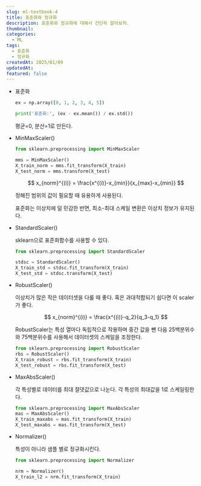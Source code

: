 ```yaml
---
slug: ml-textbook-4
title: 표준화와 정규화
description: 표준화와 정규화에 대해서 간단히 알아보자.
thumbnail: 
categories:
  - ML
tags:
  - 표준화
  - 정규화
createdAt: 2025/01/09
updatedAt: 
featured: false
---
```

- 표준화
    
    ```python
    ex = np.array([0, 1, 2, 3, 4, 5])
    
    print('표준화:', (ex - ex.mean()) / ex.std())
    ```
    
    평균=0, 분산=1로 만든다.
    
- MinMaxScaler()
    
    ```python
    from sklearn.preprocessing import MinMaxScaler
    
    mms = MinMaxScaler()
    X_train_norm = mms.fit_transform(X_train)
    X_test_norm = mms.transform(X_test)
    ```
    
    $$
    x_{norm}^{(i)} = \frac{x^{(i)}-x_{min}}{x_{max}-x_{min}}
    $$
    
    정해진 범위의 값이 필요할 때 유용하게 사용된다.
    
    표준화는 이상치에 덜 민감한 반면,
    최소-최대 스케일 변환은 이상치 정보가 유지된다.
    
- StandardScaler()
    
    sklearn으로 표준화함수를 사용할 수  있다.
    
    ```python
    from sklearn.preprocessing import StandardScaler
    
    stdsc = StandardScaler()
    X_train_std = stdsc.fit_transform(X_train)
    X_test_std = stdsc.transform(X_test)
    ```
    
- RobustScaler()
    
    이상치가 많은 작은 데이터셋을 다룰 때 좋다.
    혹은 과대적합되기 쉽다면 이 scaler가 좋다.
    
    $$
    x_{norm}^{(i)} = \frac{x^{(i)}-q_2}{q_3-q_1}
    $$
    
    RobustScaler는 특성 열마다 독립적으로 작용하며 중간 값을 뺀 다음 25백분위수와 75백분위수를 사용해서 데이터셋의 스케일을 조정한다.
    
    ```python
    from sklearn.preprocessing import RobustScaler
    rbs = RobustScaler()
    X_train_robust = rbs.fit_transform(X_train)
    X_test_robust = rbs.fit_transform(X_test)
    ```
    
- MaxAbsScaler()
    
    각 특성별로 데이터를 최대 절댓값으로 나눈다. 각 특성의 최대값을 1로 스케일링한다.
    
    ```python
    from sklearn.preprocessing import MaxAbsScaler
    mas = MaxAbsScaler()
    X_train_maxabs = mas.fit_transform(X_train)
    X_test_maxabs = mas.fit_transform(X_test)
    ```
    
- Normalizer()
    
    특성이 아니라 샘플 별로 정규화시킨다.
    
    ```python
    from sklearn.preprocessing import Normalizer
    
    nrm = Normalizer()
    X_train_l2 = nrm.fit_transform(X_train)
    ```